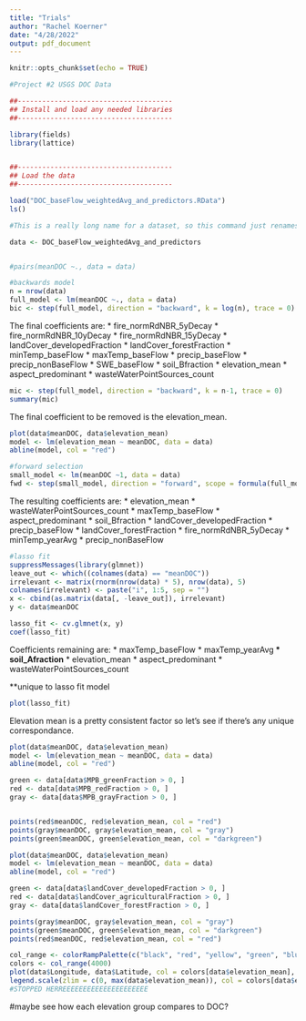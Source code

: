 ```yaml
---
title: "Trials"
author: "Rachel Koerner"
date: "4/28/2022"
output: pdf_document
---
```


```r
knitr::opts_chunk$set(echo = TRUE)
```

```r
#Project #2 USGS DOC Data

##--------------------------------------
## Install and load any needed libraries
##--------------------------------------

library(fields)
library(lattice)


##--------------------------------------
## Load the data
##--------------------------------------

load("DOC_baseFlow_weightedAvg_and_predictors.RData")
ls()

#This is a really long name for a dataset, so this command just renames it.

data <- DOC_baseFlow_weightedAvg_and_predictors


#pairs(meanDOC ~., data = data)

```




```r
#backwards model
n = nrow(data)
full_model <- lm(meanDOC ~., data = data)
bic <- step(full_model, direction = "backward", k = log(n), trace = 0)
```

The final coefficients are:
  * fire_normRdNBR_5yDecay
  * fire_normRdNBR_10yDecay
  * fire_normRdNBR_15yDecay
  * landCover_developedFraction
  * landCover_forestFraction
  * minTemp_baseFlow
  * maxTemp_baseFlow
  * precip_baseFlow
  * precip_nonBaseFlow
  * SWE_baseFlow
  * soil_Bfraction
  * elevation_mean
  * aspect_predominant
  * wasteWaterPointSources_count
  
```r
mic <- step(full_model, direction = "backward", k = n-1, trace = 0)
summary(mic)

```

The final coefficient to be removed is the elevation_mean.

```r
plot(data$meanDOC, data$elevation_mean)
model <- lm(elevation_mean ~ meanDOC, data = data)
abline(model, col = "red")
```





```r
#forward selection
small_model <- lm(meanDOC ~1, data = data)
fwd <- step(small_model, direction = "forward", scope = formula(full_model), k = log(n), trace = 0)
```

The resulting coefficients are:
  * elevation_mean
  * wasteWaterPointSources_count
  * maxTemp_baseFlow
  * aspect_predominant
  * soil_Bfraction
  * landCover_developedFraction
  * precip_baseFlow
  * landCover_forestFraction
  * fire_normRdNBR_5yDecay
  * minTemp_yearAvg
  * precip_nonBaseFlow




```r

#lasso fit
suppressMessages(library(glmnet))
leave_out <- which((colnames(data) == "meanDOC"))
irrelevant <- matrix(rnorm(nrow(data) * 5), nrow(data), 5)
colnames(irrelevant) <- paste("i", 1:5, sep = "")
x <- cbind(as.matrix(data[, -leave_out]), irrelevant)
y <- data$meanDOC

lasso_fit <- cv.glmnet(x, y)
coef(lasso_fit)

```

Coefficients remaining are:
  * maxTemp_baseFlow
  * maxTemp_yearAvg**
  * soil_Afraction**
  * elevation_mean
  * aspect_predominant
  * wasteWaterPointSources_count
  
**unique to lasso fit model


```r
plot(lasso_fit)
```

Elevation mean is a pretty consistent factor so let's see if there's any unique correspondance.


```r
plot(data$meanDOC, data$elevation_mean)
model <- lm(elevation_mean ~ meanDOC, data = data)
abline(model, col = "red")

green <- data[data$MPB_greenFraction > 0, ]
red <- data[data$MPB_redFraction > 0, ]
gray <- data[data$MPB_grayFraction > 0, ]


points(red$meanDOC, red$elevation_mean, col = "red")
points(gray$meanDOC, gray$elevation_mean, col = "gray")
points(green$meanDOC, green$elevation_mean, col = "darkgreen")


```


```r
plot(data$meanDOC, data$elevation_mean)
model <- lm(elevation_mean ~ meanDOC, data = data)
abline(model, col = "red")

green <- data[data$landCover_developedFraction > 0, ]
red <- data[data$landCover_agriculturalFraction > 0, ]
gray <- data[data$landCover_forestFraction > 0, ]

points(gray$meanDOC, gray$elevation_mean, col = "gray")
points(green$meanDOC, green$elevation_mean, col = "darkgreen")
points(red$meanDOC, red$elevation_mean, col = "red")


```



```r
col_range <- colorRampPalette(c("black", "red", "yellow", "green", "blue"))
colors <- col_range(4000)
plot(data$Longitude, data$Latitude, col = colors[data$elevation_mean], pch = 20)
legend.scale(zlim = c(0, max(data$elevation_mean)), col = colors[data$elevation_mean])
#STOPPED HERREEEEEEEEEEEEEEEEEEEEE
```


#maybe see how each elevation group compares to DOC?




